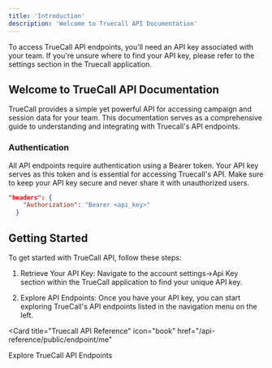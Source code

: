 ```yaml
---
title: 'Introduction'
description: 'Welcome to Truecall API Documentation'
---
```


<Note>
  To access TrueCall API endpoints, you'll need an API key associated with your team. If you're unsure where to find your API key, please refer to the settings section in the Truecall application.
</Note>

## Welcome to TrueCall API Documentation

TrueCall provides a simple yet powerful API for accessing campaign and session data for your team. This documentation serves as a comprehensive guide to understanding and integrating with Truecall's API endpoints.

### Authentication

All API endpoints require authentication using a Bearer token. Your API key serves as this token and is essential for accessing Truecall's API. Make sure to keep your API key secure and never share it with unauthorized users.

```json
"headers": {
    "Authorization": "Bearer <api_key>"
  }

```

## Getting Started

To get started with TrueCall API, follow these steps:

1. Retrieve Your API Key: Navigate to the account settings->Api Key section within the TrueCall application to find your unique API key.

2. Explore API Endpoints: Once you have your API key, you can start exploring TrueCall's API endpoints listed in the navigation menu on the left.

<Card
title="Truecall API Reference"
icon="book"
href="/api-reference/public/endpoint/me"
>
Explore TrueCall API Endpoints
</Card>

